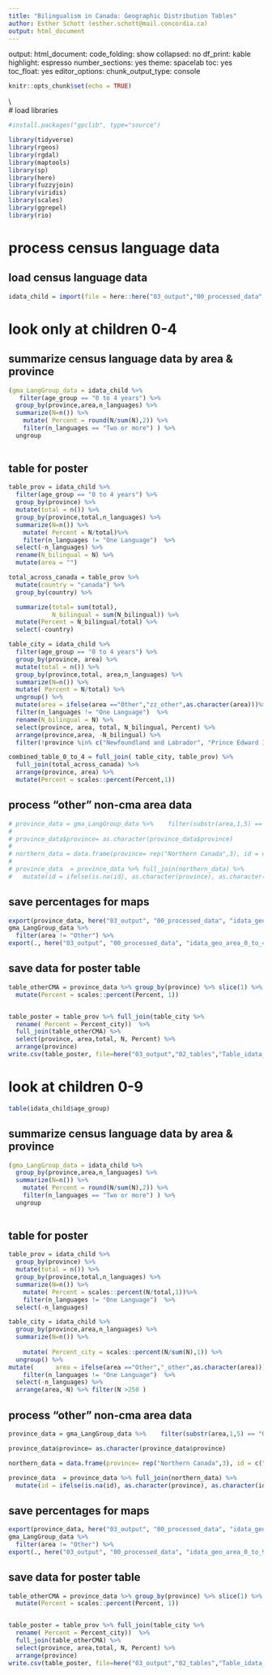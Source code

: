 ---
title: "Bilingualism in Canada: Geographic Distribution Tables"
author: Esther Schott (esther.schott@mail.concordia.ca)
output: html_document
---
output: 
  html_document: 
    code_folding: show
    collapsed: no
    df_print: kable
    highlight: espresso
    number_sections: yes
    theme: spacelab
    toc: yes
    toc_float: yes
editor_options: 
  chunk_output_type: console

```{r setup, include=FALSE}
knitr::opts_chunk$set(echo = TRUE)
```

\\\
# load libraries
```{r load packages}
#install.packages("gpclib", type="source")

library(tidyverse)
library(rgeos)
library(rgdal)
library(maptools)
library(sp)
library(here)
library(fuzzyjoin)
library(viridis)
library(scales)
library(ggrepel)
library(rio)
```





# process census language data
## load census language data
```{r read_census_data}
idata_child = import(file = here::here("03_output","00_processed_data", "idata_preprocessed.Rdata")) 
```

# look only at children 0-4
## summarize census language data by area & province
```{r summarize_census_data}
(gma_LangGroup_data = idata_child %>%
   filter(age_group == "0 to 4 years") %>%
  group_by(province,area,n_languages) %>%
  summarize(N=n()) %>%
    mutate( Percent = round(N/sum(N),2)) %>% 
    filter(n_languages == "Two or more") ) %>%
  ungroup
    

```
## table for poster
```{r}
table_prov = idata_child %>%
  filter(age_group == "0 to 4 years") %>%
  group_by(province) %>%
  mutate(total = n()) %>% 
  group_by(province,total,n_languages) %>%
  summarize(N=n()) %>% 
    mutate( Percent = N/total)%>% 
    filter(n_languages != "One Language")  %>%
  select(-n_languages) %>%
  rename(N_bilingual = N) %>%
  mutate(area = "")

total_across_canada = table_prov %>%
  mutate(country = "canada") %>%
  group_by(country) %>%

  summarize(total= sum(total),
            N_bilingual = sum(N_bilingual)) %>%
  mutate(Percent = N_bilingual/total) %>%
  select(-country)

table_city = idata_child %>%
  filter(age_group == "0 to 4 years") %>%
  group_by(province, area) %>%
  mutate(total = n()) %>% 
  group_by(province,total, area,n_languages) %>%
  summarize(N=n()) %>% 
  mutate( Percent = N/total) %>%
  ungroup() %>% 
  mutate(area = ifelse(area =="Other","zz_other",as.character(area)))%>% # so that other sorts at the end always
  filter(n_languages != "One Language")  %>% 
  rename(N_bilingual = N) %>%
  select(province, area, total, N_bilingual, Percent) %>%
  arrange(province,area, -N_bilingual) %>%
  filter(!province %in% c("Newfoundland and Labrador", "Prince Edward Island", "Northern Canada"))

combined_table_0_to_4 = full_join( table_city, table_prov) %>%
  full_join(total_across_canada) %>%
  arrange(province, area) %>%
  mutate(Percent = scales::percent(Percent,1))
```



## process "other" non-cma area data
```{r}

# province_data = gma_LangGroup_data %>%    filter(substr(area,1,5) == "Other")
# 
# province_data$province= as.character(province_data$province)
# 
# northern_data = data.frame(province= rep("Northern Canada",3), id = c("Yukon", "Northwest Territories", "Nunavut"))
# 
# province_data  = province_data %>% full_join(northern_data) %>%
#   mutate(id = ifelse(is.na(id), as.character(province), as.character(id)))

```
## save percentages for maps
```{r}
export(province_data, here("03_output", "00_processed_data", "idata_geo_province_0_to_4.Rdata"))
gma_LangGroup_data %>% 
  filter(area != "Other") %>%
export(., here("03_output", "00_processed_data", "idata_geo_area_0_to_4.Rdata"))

```



## save data for poster table
```{r}
table_otherCMA = province_data %>% group_by(province) %>% slice(1) %>% ungroup() %>% select(-id, -N) %>%
  mutate(Percent = scales::percent(Percent, 1))


table_poster = table_prov %>% full_join(table_city %>% 
  rename( Percent = Percent_city))  %>% 
  full_join(table_otherCMA) %>%
  select(province, area,total, N, Percent) %>%
  arrange(province)
write.csv(table_poster, file=here("03_output","02_tables","Table_idata_by_area_0_to_4.csv"),row.names = F)
```

# look  at children 0-9
```{r}
table(idata_child$age_group)
```

## summarize census language data by area & province
```{r summarize_census_data}
(gma_LangGroup_data = idata_child %>%
  group_by(province,area,n_languages) %>%
  summarize(N=n()) %>%
    mutate( Percent = round(N/sum(N),2)) %>% 
    filter(n_languages == "Two or more") ) %>%
  ungroup
    

```
## table for poster
```{r}
table_prov = idata_child %>%
  group_by(province) %>%
  mutate(total = n()) %>% 
  group_by(province,total,n_languages) %>%
  summarize(N=n()) %>% 
    mutate( Percent = scales::percent(N/total,1))%>% 
    filter(n_languages != "One Language")  %>%
  select(-n_languages)

table_city = idata_child %>%
  group_by(province,area,n_languages) %>%
  summarize(N=n()) %>%
  
    mutate( Percent_city = scales::percent(N/sum(N),1)) %>%
  ungroup() %>%
mutate(      area = ifelse(area =="Other","_other",as.character(area)))%>% 
    filter(n_languages != "One Language")  %>%
  select(-n_languages) %>%
  arrange(area,-N) %>% filter(N >250 ) 


```



## process "other" non-cma area data
```{r}

province_data = gma_LangGroup_data %>%    filter(substr(area,1,5) == "Other")

province_data$province= as.character(province_data$province)

northern_data = data.frame(province= rep("Northern Canada",3), id = c("Yukon", "Northwest Territories", "Nunavut"))

province_data  = province_data %>% full_join(northern_data) %>%
  mutate(id = ifelse(is.na(id), as.character(province), as.character(id)))

```
## save percentages for maps
```{r}
export(province_data, here("03_output", "00_processed_data", "idata_geo_province_0_to_9.Rdata"))
gma_LangGroup_data %>% 
  filter(area != "Other") %>%
export(., here("03_output", "00_processed_data", "idata_geo_area_0_to_9.Rdata"))

```



## save data for poster table
```{r}
table_otherCMA = province_data %>% group_by(province) %>% slice(1) %>% ungroup() %>% select(-id, -N) %>%
  mutate(Percent = scales::percent(Percent, 1))


table_poster = table_prov %>% full_join(table_city %>% 
  rename( Percent = Percent_city))  %>% 
  full_join(table_otherCMA) %>%
  select(province, area,total, N, Percent) %>%
  arrange(province)
write.csv(table_poster, file=here("03_output","02_tables","Table_idata_by_area_0_to_9.csv"),row.names = F)
```







